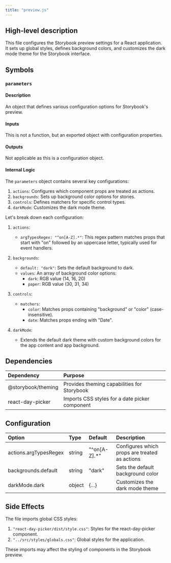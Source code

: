 ```yaml
---
title: "preview.js"
---
```


## High-level description
This file configures the Storybook preview settings for a React application. It sets up global styles, defines background colors, and customizes the dark mode theme for the Storybook interface.

## Symbols

### `parameters`
#### Description
An object that defines various configuration options for Storybook's preview.

#### Inputs
This is not a function, but an exported object with configuration properties.

#### Outputs
Not applicable as this is a configuration object.

#### Internal Logic
The `parameters` object contains several key configurations:

1. `actions`: Configures which component props are treated as actions.
2. `backgrounds`: Sets up background color options for stories.
3. `controls`: Defines matchers for specific control types.
4. `darkMode`: Customizes the dark mode theme.

Let's break down each configuration:

1. `actions`:
   - `argTypesRegex: "^on[A-Z].*"`: This regex pattern matches props that start with "on" followed by an uppercase letter, typically used for event handlers.

2. `backgrounds`:
   - `default: "dark"`: Sets the default background to dark.
   - `values`: An array of background color options:
     - `dark`: RGB value (14, 16, 20)
     - `paper`: RGB value (30, 31, 34)

3. `controls`:
   - `matchers`: 
     - `color`: Matches props containing "background" or "color" (case-insensitive).
     - `date`: Matches props ending with "Date".

4. `darkMode`:
   - Extends the default dark theme with custom background colors for the app content and app background.

## Dependencies
| Dependency | Purpose |
|:-----------|:--------|
| @storybook/theming | Provides theming capabilities for Storybook |
| react-day-picker | Imports CSS styles for a date picker component |

## Configuration
| Option | Type | Default | Description |
|:-------|:-----|:--------|:------------|
| actions.argTypesRegex | string | "^on[A-Z].*" | Configures which props are treated as actions |
| backgrounds.default | string | "dark" | Sets the default background color |
| darkMode.dark | object | {...} | Customizes the dark mode theme |

## Side Effects
The file imports global CSS styles:
1. `"react-day-picker/dist/style.css"`: Styles for the react-day-picker component.
2. `"../src/styles/globals.css"`: Global styles for the application.

These imports may affect the styling of components in the Storybook preview.